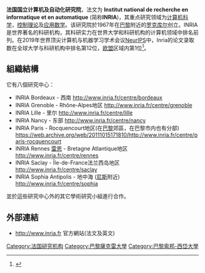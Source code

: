 {{Infobox organization 
 |name= Institut national de recherche en sciences et technologies du numérique 
 |formation= {{Start date and age|1967|01|03|df=yes|p=yes|br=yes}}
 |headquarters=[[法国|法国]][[罗康库尔|罗康库尔]]
 |type=公众
 |purpose=研究 
 |image= File:Inr logo fr rouge.png
 |fields=[[计算机科学|计算机科学]]<br />[[应用数学|应用数学]]
 |languages=[[法语|法语]], [[英语|英语]]
 |budget=2.35亿欧元（2013年）
 |leader_title=主席
 |leader_name=Bruno Sportisse
 |staff=1,772研究者
 |website=[http://www.inria.fr/en/ inria.fr]
}}
'''法国国立计算机及自动化研究院'''，法文为 '''Institut national de recherche en informatique et en automatique''' (简称'''INRIA''')，其重点研究领域为[[计算机科学|计算机科学]]，[[控制理论|控制理论]]及[[应用数学|应用数学]]。该研究院於1967年在[[巴黎|巴黎]]附近的[[罗克库尔|罗克库尔]]创立。INRIA是世界著名的科研机构，其科研实力在世界大学和科研机构的计算机领域中排名前列。在2019年世界顶尖计算机与机器学习学术会议[[NeurIPS|NeurIPS]]中，Inria的论文录取数在全球大学与科研机构中排名第12位，[[欧盟|欧盟]]区域内第1位<ref>{{cite web |title=NeurIPS 2019 Stats |url=https://medium.com/@dcharrezt/neurips-2019-stats-c91346d31c8f |website=NeurIPS 2019 Stats |access-date=2020-08-05 |archive-date=2020-11-19 |archive-url=https://web.archive.org/web/20201119125956/https://medium.com/@dcharrezt/neurips-2019-stats-c91346d31c8f |dead-url=no }}</ref>。

== 組織結構 ==
它有八個研究中心：
* INRIA Bordeaux - 西南 http://www.inria.fr/centre/bordeaux {{Wayback|url=http://www.inria.fr/centre/bordeaux |date=20191216090509 }}
* INRIA Grenoble - Rhône-Alpes地区 http://www.inria.fr/centre/grenoble {{Wayback|url=http://www.inria.fr/centre/grenoble |date=20191216112509 }}
* INRIA Lille - 里尔 http://www.inria.fr/centre/lille {{Wayback|url=http://www.inria.fr/centre/lille |date=20191216112611 }}
* INRIA Nancy - 东部 http://www.inria.fr/centre/nancy {{Wayback|url=http://www.inria.fr/centre/nancy |date=20191216112648 }}
* INRIA Paris - Rocquencourt地区(在[[巴黎|巴黎]]郊區，在巴黎市内也有分部) https://web.archive.org/web/20111015171810/http://www.inria.fr/centre/paris-rocquencourt
* INRIA Rennes [[雷恩|雷恩]] - Bretagne Atlantique地区 http://www.inria.fr/centre/rennes {{Wayback|url=http://www.inria.fr/centre/rennes |date=20191216112811 }}
* INRIA Saclay - Île-de-France法兰西岛地区 http://www.inria.fr/centre/saclay {{Wayback|url=http://www.inria.fr/centre/saclay |date=20191216112840 }}
* INRIA Sophia Antipolis - 地中海 ([[尼斯|尼斯]]附近) http://www.inria.fr/centre/sophia {{Wayback|url=http://www.inria.fr/centre/sophia |date=20191216112922 }}
並於這些研究中心外的其它學術研究小組進行合作。

== 外部連結 ==
* http://www.inria.fr {{Wayback|url=http://www.inria.fr/ |date=19961230035541 }} 官方網站(法文及英文)

[[Category:法国研究机构|Category:法国研究机构]]
[[Category:巴黎薩克雷大學|Category:巴黎薩克雷大學]]
[[Category:巴黎索邦-西岱大學|Category:巴黎索邦-西岱大學]]